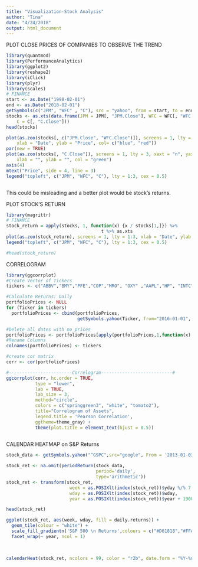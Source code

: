 ```yaml
---
title: "Visualization-Stock Analysis"
author: "Tina"
date: "4/24/2018"
output: html_document
---
```

PLOT CLOSE PRICES OF COMPANIES TO OBSERVE THE TREND
```r

library(quantmod)
library(PerformanceAnalytics)
library(ggplot2)
library(reshape2)
library(iClick)
library(plyr)
library(scales)
# FINANCE
start <- as.Date("1998-02-01")
end <- as.Date("2018-02-01")
getSymbols(c("JPM", "WFC" , "C"), src = "yahoo", from = start, to = end)
stocks <- as.xts(data.frame(JPM = JPM[, "JPM.Close"], WFC = WFC[, "WFC.Close"], 
    C = C[, "C.Close"]))
head(stocks)

plot(as.zoo(stocks[, c("JPM.Close", "WFC.Close")]), screens = 1, lty = 1:2, 
    xlab = "Date", ylab = "Price", col= c("blue", "red"))
par(new = TRUE)
plot(as.zoo(stocks[, "C.Close"]), screens = 1, lty = 3, xaxt = "n", yaxt = "n", 
    xlab = "", ylab = "", col = "green")
axis(4)
mtext("Price", side = 4, line = 3)
legend("topleft", c("JPM", "WFC", "C"), lty = 1:3, cex = 0.5)



```
This could be misleading and a better plot would be stock's returns.

PLOT STOCK'S RETURN
```r
library(magrittr)
# FINANCE
stock_return = apply(stocks, 1, function(x) {x / stocks[1,]}) %>% 
                                    t %>% as.xts
plot(as.zoo(stock_return), screens = 1, lty = 1:3, xlab = "Date", ylab = "Return",col =c("blue" , "red","green"))
legend("topleft", c("JPM", "WFC", "C"), lty = 1:3, cex = 0.5)

#head(stock_return)


```
CORRELOGRAM
```r
library(ggcorrplot)
#Create Vector of Tickers
tickers <- c("ABBV","BMY","PFE","COP","MRO", "OXY" ,"AAPL","HP", "INTC",  "JPM", "WFC", "C")

#Calculate Returns: Daily
portfolioPrices <- NULL
for (Ticker in tickers)
  portfolioPrices <- cbind(portfolioPrices,
                           getSymbols.yahoo(Ticker, from="2016-01-01", auto.assign=FALSE)[,4]) 

#Delete all dates with no prices
portfolioPrices <- portfolioPrices[apply(portfolioPrices,1,function(x) all(!is.na(x))),]
#Rename Columns
colnames(portfolioPrices) <- tickers

#create cor matrix
corr <- cor(portfolioPrices)

#------------------------Correlogram---------------------------#
ggcorrplot(corr, hc.order = TRUE, 
           type = "lower", 
           lab = TRUE, 
           lab_size = 3, 
           method="circle", 
           colors = c("springgreen3", "white", "tomato2"), 
           title="Correlogram of Assets",
           legend.title = 'Pearson Correlation',
           ggtheme=theme_gray) +
           theme(plot.title = element_text(hjust = 0.5))



```
CALENDAR HEATMAP on S&P Returns
```r
stock_data <- getSymbols.yahoo("^GSPC",src="google", From = '2013-01-03', auto.assign=FALSE)[,4]
 
stock_ret <- na.omit(periodReturn(stock_data,
                                  period='daily',
                                  type='arithmetic'))
stock_ret <- transform(stock_ret,
                        week = as.POSIXlt(index(stock_ret))$yday %/% 7 + 1,
                        wday = as.POSIXlt(index(stock_ret))$wday,
                        year = as.POSIXlt(index(stock_ret))$year + 1900)

head(stock_ret)

ggplot(stock_ret, aes(week, wday, fill = daily.returns)) + 
  geom_tile(colour = "white") + 
  scale_fill_gradientn('S&P 500 \n Returns',colours = c("#D61818","#FFAE63","#FFFFBD","#B5E384"), labels = percent) + 
  facet_wrap(~ year, ncol = 1) 
 
 

calendarHeat(stock_ret, ncolors = 99, color = "r2b", date.form = "%Y-%m-%d")

 ```
